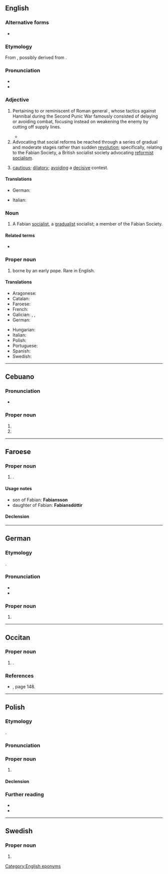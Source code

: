 {{also|fabian|Fabián}}
==English==

===Alternative forms===
*{{l|en|fabian}}

===Etymology===
From {{der|en|la|Fabianus||belonging to Fabius}}, possibly derived from {{m|la|faba||bean}}.

===Pronunciation===
* {{IPA|en|/ˈfeɪbi.ən/}}
* {{audio|en|LL-Q1860 (eng)-Vealhurl-Fabian.wav|Audio (RP)}}

===Adjective===
{{en-adj}}

# {{lb|en|military}} Pertaining to or reminiscent of Roman general {{w|Fabius Maximus}}, whose tactics against Hannibal during the Second Punic War famously consisted of delaying or avoiding combat, focusing instead on weakening the enemy by cutting off supply lines.
#* {{quote-book|en|year=1988|author=James McPherson|title=Battle Cry of Freedom|publisher=Oxford|year_published=2004|page=745|passage=Hood complained behind his commander's back to Richmond of Johnston's '''Fabian''' strategy.}}
# Advocating that social reforms be reached through a series of gradual and moderate stages rather than sudden [[revolution]]; specifically, relating to the Fabian Society, a British socialist society advocating [[reformist]] [[socialism]].
# {{lb|en|by extension}} [[cautious]]; [[dilatory]]; [[avoiding]] a [[decisive]] contest.

====Translations====
{{trans-top|all senses}}
* German: {{t+|de|fabisch}}
{{trans-mid}}
* Italian: {{t|it|fabiano}}
{{trans-bottom}}

===Noun===
{{en-noun}}

# A Fabian [[socialist]], a [[gradualist]] socialist; a member of the Fabian Society.
#: {{syn|en|gradualist|reformist|social democrat}}

====Related terms====
* {{l|en|Fabianism}}

===Proper noun===
{{en-proper noun}}

# {{given name|en|male|from=Latin}} borne by an early pope. Rare in English.

====Translations====
{{trans-top|male given name}}
* Aragonese: {{t|an|Fabián|m}}
* Catalan: {{t|ca|Fabià}}
* Faroese: {{t|fo|Fabian|m}}
* French: {{t+|fr|Fabien}}
* Galician: {{t+|gl|Fabián}}, {{t+|gl|Fabiano}}, {{t+|gl|Fabio}}
* German: {{t+|de|Fabian}}
{{trans-mid}}
* Hungarian: {{t+|hu|Fábián}}
* Italian: {{t+|it|Fabiano}}
* Polish: {{t+|pl|Fabian|m-pr}}
* Portuguese: {{t+|pt|Fabiano}}
* Spanish: {{t+|es|Fabián}}
* Swedish: {{t+|sv|Fabian}}
{{trans-bottom}}

[[Category:English eponyms]]

----

==Cebuano==

===Pronunciation===
* {{hyphenation|ceb|fa|bian}}

===Proper noun===
{{head|ceb|proper noun}}

# {{given name|ceb|male|A=a}}
# {{surname|ceb|A=a}}

----

==Faroese==

===Proper noun===
{{head|fo|proper noun|g=m}}

# {{given name|fo|male}}.

====Usage notes====
* son of Fabian: '''Fabiansson'''
* daughter of Fabian: '''Fabiansdóttir'''

====Declension====
{{fo-decl-proper-noun-s-indef|Fabian|Fabian|Fabiani|Fabians}}

----

==German==

===Etymology===
{{bor+|de|la|Fabianus||belonging to Fabius}}.

===Pronunciation===
* {{IPA|de|/ˈfaːbian/}}
* {{audio|de|De-Fabian.ogg|Audio}}

===Proper noun===
{{head|de|proper noun|g=m}}

# {{given name|de|male}}

----

==Occitan==

===Proper noun===
{{oc-proper noun|m}}

# {{lb|oc|Gascony}} {{given name|oc|male|eq=Fabian}}.

===References===
* {{R:deoffog2005}}, page 148.

----

==Polish==
{{wp|lang=pl}}

===Etymology===
{{bor+|pl|la|Fabianus}}.

===Pronunciation===
{{pl-p|a=Pl-Fabian.ogg}}

===Proper noun===
{{pl-proper noun|m-pr}}

# {{given name|pl|male|eq=Fabian}}

====Declension====
{{pl-decl-noun-m-pr|nomp=Fabianowie}}

===Further reading===
* {{R:pl:WSJP}}
* {{R:pl:PWN}}

----

==Swedish==

===Proper noun===
{{sv-proper noun|c}}

# {{given name|sv|male}}